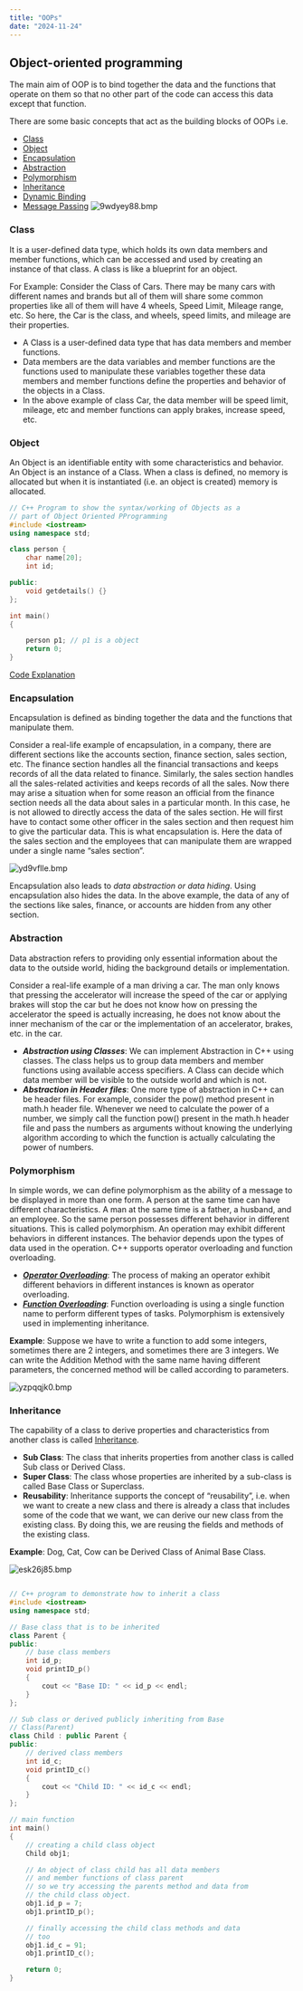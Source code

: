---
title: "OOPs"
date: "2024-11-24"
---

## Object-oriented programming

The main aim of OOP is to bind together the data and the functions that operate on them so that no other part of the code can access this data except that function.

There are some basic concepts that act as the building blocks of OOPs i.e.

- [Class](https://www.geeksforgeeks.org/object-oriented-programming-in-cpp/#class)
- [Object](https://www.geeksforgeeks.org/object-oriented-programming-in-cpp/#object)
- [Encapsulation](https://www.geeksforgeeks.org/object-oriented-programming-in-cpp/#encapsulation)
- [Abstraction](https://www.geeksforgeeks.org/object-oriented-programming-in-cpp/#abstraction)
- [Polymorphism](https://www.geeksforgeeks.org/object-oriented-programming-in-cpp/#polymorphism)
- [Inheritance](https://www.geeksforgeeks.org/object-oriented-programming-in-cpp/#inheritance)
- [Dynamic Binding](https://www.geeksforgeeks.org/object-oriented-programming-in-cpp/#dynamic-binding)
- [Message Passing](https://www.geeksforgeeks.org/object-oriented-programming-in-cpp/#message-passing)
  ![9wdyey88.bmp](https://prod-files-secure.s3.us-west-2.amazonaws.com/289eb5f7-713d-442f-b842-65fe017d3cc7/34a55f22-52e3-42bd-96b3-eb625ceb4519/9wdyey88.bmp)

### Class

It is a user-defined data type, which holds its own data members and member functions, which can be accessed and used by creating an instance of that class. A class is like a blueprint for an object.

For Example: Consider the Class of Cars. There may be many cars with different names and brands but all of them will share some common properties like all of them will have 4 wheels, Speed Limit, Mileage range, etc. So here, the Car is the class, and wheels, speed limits, and mileage are their properties.

- A Class is a user-defined data type that has data members and member functions.
- Data members are the data variables and member functions are the functions
  used to manipulate these variables together these data members and
  member functions define the properties and behavior of the objects in a
  Class.
- In the above example of class Car, the data member will be speed limit, mileage, etc and member functions
  can apply brakes, increase speed, etc.

### Object

An Object is an identifiable entity with some characteristics and behavior. An Object is an instance of a Class. When a class is defined, no memory is allocated but when it is instantiated (i.e. an object is created) memory is allocated.

```cpp
// C++ Program to show the syntax/working of Objects as a
// part of Object Oriented PProgramming
#include <iostream>
using namespace std;

class person {
    char name[20];
    int id;

public:
    void getdetails() {}
};

int main()
{

    person p1; // p1 is a object
    return 0;
}
```

[Code Explanation](https://www.notion.so/Code-Explanation-14a6d31fbbf4806fb620f21f19230734?pvs=21)

### Encapsulation

Encapsulation is defined as binding together the data and the functions that manipulate them.

Consider a real-life example of encapsulation, in a company, there are different sections like the accounts section, finance section, sales section, etc. The finance section handles all the financial transactions and keeps records of all the data related to finance. Similarly, the sales section handles all the sales-related activities and keeps records of all the sales. Now there may arise a situation when for some reason an official from the finance section needs all the data about sales in a particular month. In this case, he is not allowed to directly access the data of the sales section. He will first have to contact some other officer in the sales section and then request him to give the particular data. This is what encapsulation is. Here the data of the sales section and the employees that can manipulate them are wrapped under a single name “sales section”.

![yd9vflle.bmp](https://prod-files-secure.s3.us-west-2.amazonaws.com/289eb5f7-713d-442f-b842-65fe017d3cc7/0f0b8171-2d34-446b-8c11-b01a217129e9/yd9vflle.bmp)

Encapsulation also leads to _data abstraction or data hiding_.
Using encapsulation also hides the data. In the above example, the data
of any of the sections like sales, finance, or accounts are hidden from
any other section.

### Abstraction

Data abstraction refers to providing only essential information about the data to the outside world, hiding the background details or implementation.

Consider a real-life example of a man driving a car. The man only knows that pressing the accelerator will increase the speed of the car or applying brakes will stop the car but he does not know how on pressing the accelerator the speed is actually increasing, he does not know about the inner mechanism of the car or the implementation of an accelerator, brakes, etc. in the car.

- **_Abstraction using Classes_**: We can implement Abstraction in C++ using classes. The class helps us
  to group data members and member functions using available access
  specifiers. A Class can decide which data member will be visible to the
  outside world and which is not.
- **_Abstraction in Header files_**: One more type of abstraction in C++ can be header files. For example,
  consider the pow() method present in math.h header file. Whenever we
  need to calculate the power of a number, we simply call the function
  pow() present in the math.h header file and pass the numbers as
  arguments without knowing the underlying algorithm according to which
  the function is actually calculating the power of numbers.

### Polymorphism

In simple words, we can define polymorphism as the ability of a message to be displayed in more than one form. A person at the same time can have different characteristics. A man at the same time is a father, a husband, and an employee. So the same person possesses different behavior in different situations. This is called polymorphism. An operation may exhibit different behaviors in different instances. The behavior depends upon the types of data used in the operation. C++ supports operator overloading and function overloading.

- [**_Operator Overloading_**](https://www.geeksforgeeks.org/operator-overloading-cpp/): The process of making an operator exhibit different behaviors in different instances is known as operator overloading.
- [**_Function Overloading_**](https://www.geeksforgeeks.org/function-overloading-c/): Function overloading is using a single function name to perform
  different types of tasks. Polymorphism is extensively used in
  implementing inheritance.

**Example**:
Suppose we have to write a function to add some integers, sometimes
there are 2 integers, and sometimes there are 3 integers. We can write
the Addition Method with the same name having different parameters, the
concerned method will be called according to parameters.

![yzpqqjk0.bmp](https://prod-files-secure.s3.us-west-2.amazonaws.com/289eb5f7-713d-442f-b842-65fe017d3cc7/20d20449-bbba-45c7-ad1e-fce457a504a1/yzpqqjk0.bmp)

### Inheritance

The capability of a class to derive properties and characteristics from another class is called [Inheritance](https://www.geeksforgeeks.org/inheritance-in-c/).

- **Sub Class**: The class that inherits properties from another class is called Sub class or Derived Class.
- **Super Class**: The class whose properties are inherited by a sub-class is called Base Class or Superclass.
- **Reusability**: Inheritance supports the concept of “reusability”, i.e. when we want to create a new class and there is already a class that includes some of
  the code that we want, we can derive our new class from the existing
  class. By doing this, we are reusing the fields and methods of the
  existing class.

**Example**: Dog, Cat, Cow can be Derived Class of Animal Base Class.

![esk26j85.bmp](https://prod-files-secure.s3.us-west-2.amazonaws.com/289eb5f7-713d-442f-b842-65fe017d3cc7/033fa9f7-10a7-46e7-9039-9a679e965a6a/esk26j85.bmp)

```cpp

// C++ program to demonstrate how to inherit a class
#include <iostream>
using namespace std;

// Base class that is to be inherited
class Parent {
public:
    // base class members
    int id_p;
    void printID_p()
    {
        cout << "Base ID: " << id_p << endl;
    }
};

// Sub class or derived publicly inheriting from Base
// Class(Parent)
class Child : public Parent {
public:
    // derived class members
    int id_c;
    void printID_c()
    {
        cout << "Child ID: " << id_c << endl;
    }
};

// main function
int main()
{
    // creating a child class object
    Child obj1;

    // An object of class child has all data members
    // and member functions of class parent
    // so we try accessing the parents method and data from
    // the child class object.
    obj1.id_p = 7;
    obj1.printID_p();

    // finally accessing the child class methods and data
    // too
    obj1.id_c = 91;
    obj1.printID_c();

    return 0;
}
```
